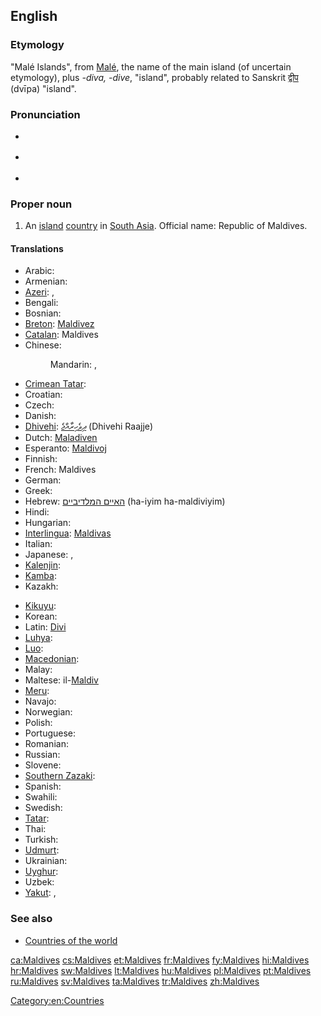 ==English==
{{wikipedia}}

===Etymology===
"Malé Islands", from [[Malé]], the name of the main island (of uncertain etymology), plus ''-diva, -dive'', "island", probably related to Sanskrit [[द्वीप]] (dvīpa) "island".

===Pronunciation===
* {{a|UK}} {{IPA|/ˈmɒl.diːvz/|/ˈmɒl.daɪvz/}}
* {{a|US}} {{IPA|/ˈmɑl.daɪvz/}}
* {{audio|en-us-Maldives.ogg|Audio (US)}}

===Proper noun===
{{en-proper noun}} {{p}}

# An [[island]] [[country]] in [[South Asia]]. Official name: Republic of Maldives.

====Translations====
{{trans-top|country in South Asia}}
* Arabic: {{t|ar|مالديفز|m|tr=maldiifz}}
* Armenian: {{t-|hy|Մալդիվներ|tr=Maldivner}}
* [[Azeri]]: {{t|az|Maldiv adaları|xs=Azeri}},  {{t|az|Maldivlər|xs=Azeri}}
* Bengali: {{Beng|[[মালদ্বীপ]]}}
* Bosnian: {{t-|bs|Maldivi|m|p}}
* [[Breton]]: [[Maldivez]]
* [[Catalan]]: Maldives
* Chinese:
*: Mandarin: {{t-|cmn|馬爾代夫|sc=Hani}}, {{t-|cmn|马尔代夫|tr=Mǎ'ěrdàifū|sc=Hani}}
* [[Crimean Tatar]]: {{tø|crh|Maldivler}}
* Croatian: {{t+|hr|Maldivi|m|p}}
* Czech: {{t-|cs|Maledivy|p}}
* Danish: {{t|da|Maldiverne}}
* [[Dhivehi]]: [[ދިވެހިރާއްޖެ]] (Dhivehi Raajje)
* Dutch: [[Maladiven]]
* Esperanto: [[Maldivoj]]
* Finnish: {{t+|fi|Malediivit}}
* French: Maldives {{f|p}}
* German: {{t+|de|Malediven}}
* Greek: {{t+|el|Μαλδίβες|f|p|tr=Maldíves}}
* Hebrew: [[האיים המלדיביים]] (ha-iyim ha-maldiviyim)
* Hindi: {{t|hi|मालदीव|tr=māldīv|xs=Hindi}}
* Hungarian: {{t+|hu|Maldív-szigetek}}
* [[Interlingua]]: [[Maldivas]]
* Italian: {{t-|it|Maldive}}
* Japanese: {{t+|ja|モルディブ|tr=Morudibu}}, {{t-|ja|モルジブ|tr=Morujibu}}
* [[Kalenjin]]: {{tø|kln|Maldova}}
* [[Kamba]]: {{tø|kam|Maldova}}
* Kazakh: {{t|kk|Мәлдивтер|tr=Məldivter|sc=Cyrl|xs=Kazakh}}
{{trans-mid}}
* [[Kikuyu]]: {{tø|ki|Maldova}}
* Korean: {{t+|ko|몰디브|tr=Moldibeu|sc=Hang}}
* Latin: [[Divi]]
* [[Luhya]]: {{tø|luy|Maldova}}
* [[Luo]]: {{tø|luo|Maldova}}
* [[Macedonian]]: {{t|mk|Малдиви|f|p|tr=Maldívi}}
* Malay: {{t-|ms|Maldives|xs=Malay}}
* Maltese: il-[[Maldiv]]
* [[Meru]]: {{tø|mer|Maldova}}
* Navajo: {{tø|nv|Naakaii Dootłʼizhí Bikéyah Yázhí}}
* Norwegian: {{t+|no|Maldivene}}
* Polish: {{t+|pl|Malediwy}}
* Portuguese: {{t+|pt|Maldivas|f|p}}
* Romanian: {{t-|ro|Maldive|f|p}}
* Russian: {{t-|ru|Мальдивы|f|p|tr=Mal’dívy}}
* Slovene: {{t+|sl|Maldivi|m|p}}
* [[Southern Zazaki]]: {{tø|diq|Maldiwi}}
* Spanish: {{t-|es|Maldivas|f|p}}
* Swahili: {{t+|sw|Maldova|xs=Swahili}}
* Swedish: {{t+|sv|Maldiverna|c}}
* [[Tatar]]: {{t|tt|Мальдивалар|tr=Mal'divalar|sc=Cyrl|xs=Tatar}}
* Thai: {{t+|th|มัลดีฟส์|tr=mandip}}
* Turkish: {{t+|tr|Maldivler}}
* [[Udmurt]]: {{tø|udm|Мальдив}}
* Ukrainian: {{t+|uk|Мальдіви|tr=Mal'divý|xs=Ukrainian}}
* [[Uyghur]]: {{t|ug|مالدىۋ ئاراللىرى|sc=ug-Arab|xs=Uyghur}}
* Uzbek: {{t|uz|Maldivalar|xs=Uzbek}}
* [[Yakut]]: {{tø|sah|Мальдивтар|tr=Mal'divtar|sc=Cyrl}},  {{tø|sah|Мальдив Арыылара|tr=Mal'div Arıılara|sc=Cyrl}}
{{trans-bottom}}

===See also===
* [[Appendix:Countries of the world|Countries of the world]]

[[Category:en:Countries]]

[[ca:Maldives]]
[[cs:Maldives]]
[[et:Maldives]]
[[fr:Maldives]]
[[fy:Maldives]]
[[hi:Maldives]]
[[hr:Maldives]]
[[sw:Maldives]]
[[lt:Maldives]]
[[hu:Maldives]]
[[pl:Maldives]]
[[pt:Maldives]]
[[ru:Maldives]]
[[sv:Maldives]]
[[ta:Maldives]]
[[tr:Maldives]]
[[zh:Maldives]]